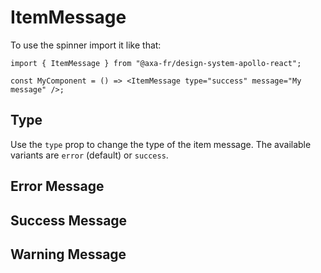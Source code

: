 
<Meta of={ItemMessageStories} name="ItemMessage" />

# ItemMessage

To use the spinner import it like that:

```tsx
import { ItemMessage } from "@axa-fr/design-system-apollo-react";

const MyComponent = () => <ItemMessage type="success" message="My message" />;
```

## Type

Use the `type` prop to change the type of the item message. The available variants are `error` (default) or `success`.

## Error Message

<Canvas of={ItemMessageStories.Error} />

<Controls of={ItemMessageStories.Error} />

## Success Message

<Canvas of={ItemMessageStories.Success} />

<Controls of={ItemMessageStories.Success} />

## Warning Message

<Canvas of={ItemMessageStories.Warning} />

<Controls of={ItemMessageStories.Warning} />
